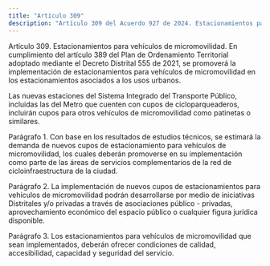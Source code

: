 ```yaml
---
title: "Artículo 309"
description: "Artículo 309 del Acuerdo 927 de 2024. Estacionamientos para vehículos de micromovilidad."
---
```


Artículo 309. Estacionamientos para vehículos de micromovilidad. En cumplimiento del artículo 389 del Plan de Ordenamiento Territorial adoptado mediante el Decreto Distrital 555 de 2021, se promoverá la implementación de estacionamientos para vehículos de micromovilidad en los estacionamientos asociados a los usos urbanos.
 
Las nuevas estaciones del Sistema Integrado del Transporte Público, incluidas las del Metro que cuenten con cupos de cicloparqueaderos, incluirán cupos para otros vehículos de micromovilidad como patinetas o similares.
 
Parágrafo 1. Con base en los resultados de estudios técnicos, se estimará la demanda de nuevos cupos de estacionamiento para vehículos de micromovilidad, los cuales deberán promoverse en su implementación como parte de las áreas de servicios complementarios de la red de cicloinfraestructura de la ciudad.
 
Parágrafo 2. La implementación de nuevos cupos de estacionamientos para vehículos de micromovilidad podrán desarrollarse por medio de iniciativas Distritales y/o privadas a través de asociaciones público - privadas, aprovechamiento económico del espacio público o cualquier figura jurídica disponible.
 
Parágrafo 3. Los estacionamientos para vehículos de micromovilidad que sean implementados, deberán ofrecer condiciones de calidad, accesibilidad, capacidad y seguridad del servicio.
